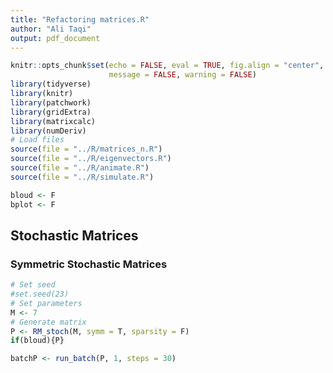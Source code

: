 ```yaml
---
title: "Refactoring matrices.R"
author: "Ali Taqi"
output: pdf_document
---
```


```r
knitr::opts_chunk$set(echo = FALSE, eval = TRUE, fig.align = "center", 
                      message = FALSE, warning = FALSE)
library(tidyverse)
library(knitr)
library(patchwork)
library(gridExtra)
library(matrixcalc)
library(numDeriv)
# Load files
source(file = "../R/matrices_n.R")
source(file = "../R/eigenvectors.R")
source(file = "../R/animate.R")
source(file = "../R/simulate.R")
```

```r
bloud <- F
bplot <- F
```

## Stochastic Matrices

### Symmetric Stochastic Matrices

```r
# Set seed
#set.seed(23)
# Set parameters
M <- 7
# Generate matrix
P <- RM_stoch(M, symm = T, sparsity = F)
if(bloud){P}
```

```r
batchP <- run_batch(P, 1, steps = 30)
```



